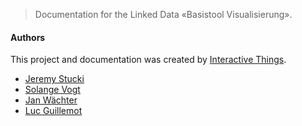 > Documentation for the Linked Data «Basistool Visualisierung».

<ImageSpecimen src="./static/docs/hero.png" plain/>

#### Authors

This project and documentation was created by [Interactive Things](https://www.interactivethings.com).

- [Jeremy Stucki](jeremy@interactivethings.com)
- [Solange Vogt](solange@interactivethings.com)
- [Jan Wächter](jan@interactivethings.com)
- [Luc Guillemot](luc@interactivethings.com)
